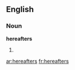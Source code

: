 ==English==

===Noun===
'''hereafters'''

# {{plural of|[[hereafter]]}}

[[ar:hereafters]]
[[fr:hereafters]]